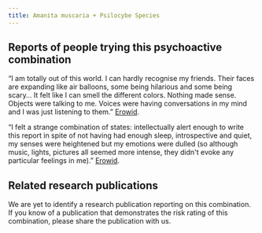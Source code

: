 ---
title: Amanita muscaria + Psilocybe Species
---

## Reports of people trying this psychoactive combination

“I am totally out of this world. I can hardly recognise my friends. Their faces are expanding like air balloons, some being hilarious and some being scary… It felt like I can smell the different colors. Nothing made sense. Objects were talking to me. Voices were having conversations in my mind and I was just listening to them.” [Erowid](https://erowid.org/experiences/exp.php?ID=42000).

“I felt a strange combination of states: intellectually alert enough to write this report in spite of not having had enough sleep, introspective and quiet, my senses were heightened but my emotions were dulled (so although music, lights, pictures all seemed more intense, they didn't evoke any particular feelings in me).” [Erowid](https://erowid.org/experiences/exp.php?ID=75947).

## Related research publications

We are yet to identify a research publication reporting on this combination. If you know of a publication that demonstrates the risk rating of this combination, please share the publication with us.

